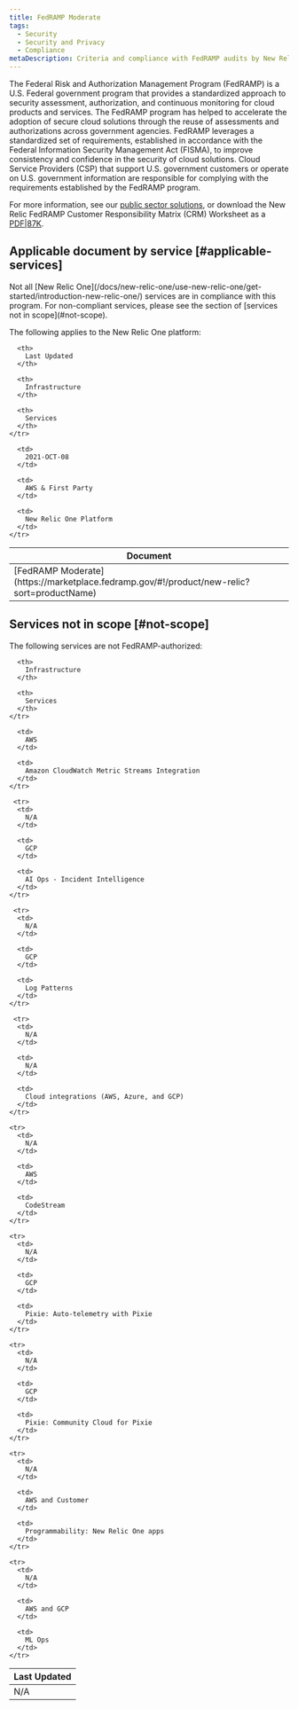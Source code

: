 ```yaml
---
title: FedRAMP Moderate 
tags:
  - Security
  - Security and Privacy
  - Compliance
metaDescription: Criteria and compliance with FedRAMP audits by New Relic services.
---
```


The Federal Risk and Authorization Management Program (FedRAMP) is a U.S. Federal government program that provides a standardized approach to security assessment, authorization, and continuous monitoring for cloud products and services. The FedRAMP program has helped to accelerate the adoption of secure cloud solutions through the reuse of assessments and authorizations across government agencies. FedRAMP leverages a standardized set of requirements, established in accordance with the Federal Information Security Management Act (FISMA), to improve consistency and confidence in the security of cloud solutions. Cloud Service Providers (CSP) that support U.S. government customers or operate on U.S. government information are responsible for complying with the requirements established by the FedRAMP program.

For more information, see our [public sector solutions]( https://newrelic.com/solutions/industry/public-sector), or download the New Relic FedRAMP Customer Responsibility Matrix (CRM) Worksheet as a [PDF|87K](https://github.com/newrelic/docs-website/files/7367529/2021.SSP.Attachment.09-New.Relic.FedRAMP.Moderate.CIS.Workbook.xlsx.-.CRM.Worksheet.pdf).

## Applicable document by service [#applicable-services]

<Callout variant="caution">
Not all [New Relic One](/docs/new-relic-one/use-new-relic-one/get-started/introduction-new-relic-one/) services are in compliance with this program. For non-compliant services, please see the section of [services not in scope](#not-scope). 
</Callout>

The following applies to the New Relic One platform:

<table>
  <thead>
    <tr>
      <th style={{ width: "200px" }}>
        Document
      </th>

      <th>
        Last Updated
      </th>

      <th>
        Infrastructure
      </th>

      <th>
        Services
      </th>
    </tr>
  </thead>

  <tbody>
     <tr>
      <td>
        [FedRAMP Moderate](https://marketplace.fedramp.gov/#!/product/new-relic?sort=productName)
      </td>

      <td>
        2021-OCT-08
      </td>

      <td>
        AWS & First Party
      </td> 

      <td>
        New Relic One Platform
      </td>
    </tr>
  </tbody>
</table>

## Services not in scope [#not-scope]

The following services are not FedRAMP-authorized:

<table>
  <thead>
    <tr>
      <th style={{ width: "200px" }}>
        Last Updated
      </th>

      <th>
        Infrastructure
      </th>

      <th>
        Services
      </th>
    </tr>
  </thead>

  <tbody>
    <tr>
      <td>
        N/A
      </td>

      <td>
        AWS
      </td>

      <td>
        Amazon CloudWatch Metric Streams Integration
      </td> 
    </tr>

     <tr>
      <td>
        N/A
      </td>

      <td>
        GCP
      </td>

      <td>
        AI Ops - Incident Intelligence
      </td> 
    </tr>

     <tr>
      <td>
        N/A
      </td>

      <td>
        GCP
      </td>

      <td>
        Log Patterns
      </td> 
    </tr>

     <tr>
      <td>
        N/A
      </td>

      <td>
        N/A
      </td>

      <td>
        Cloud integrations (AWS, Azure, and GCP)
      </td> 
    </tr>
        
    <tr>
      <td>
        N/A
      </td>

      <td>
        AWS
      </td>

      <td>
        CodeStream
      </td> 
    </tr>
    
    <tr>
      <td>
        N/A
      </td>

      <td>
        GCP
      </td>

      <td>
        Pixie: Auto-telemetry with Pixie
      </td> 
    </tr>
    
    <tr>
      <td>
        N/A
      </td>

      <td>
        GCP
      </td>

      <td>
        Pixie: Community Cloud for Pixie 
      </td> 
    </tr>
        
    <tr>
      <td>
        N/A
      </td>

      <td>
        AWS and Customer
      </td>

      <td>
        Programmability: New Relic One apps
      </td> 
    </tr>
    
    <tr>
      <td>
        N/A
      </td>

      <td>
        AWS and GCP
      </td>

      <td>
        ML Ops
      </td> 
    </tr>
    

  </tbody>
</table>

